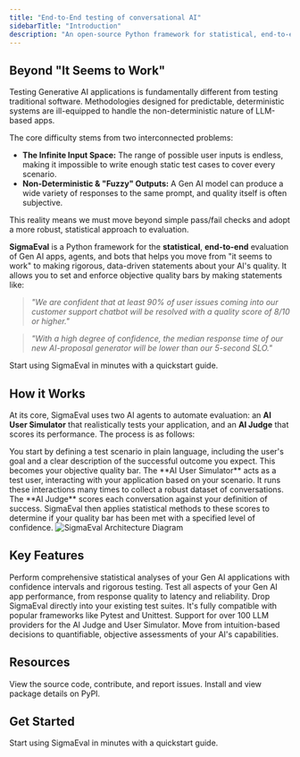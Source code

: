 ```yaml
---
title: "End-to-End testing of conversational AI"
sidebarTitle: "Introduction"
description: "An open-source Python framework for statistical, end-to-end testing of conversational AI, chatbots, virtual assistants, and other LLM-based applications."
---
```


## Beyond "It Seems to Work"

Testing Generative AI applications is fundamentally different from testing traditional software. Methodologies designed for predictable, deterministic systems are ill-equipped to handle the non-deterministic nature of LLM-based apps.

The core difficulty stems from two interconnected problems:

- **The Infinite Input Space:** The range of possible user inputs is endless, making it impossible to write enough static test cases to cover every scenario.
- **Non-Deterministic & "Fuzzy" Outputs:** A Gen AI model can produce a wide variety of responses to the same prompt, and quality itself is often subjective.

This reality means we must move beyond simple pass/fail checks and adopt a more robust, statistical approach to evaluation.

**SigmaEval** is a Python framework for the **statistical**, **end-to-end** evaluation of Gen AI apps, agents, and bots that helps you move from "it seems to work" to making rigorous, data-driven statements about your AI's quality. It allows you to set and enforce objective quality bars by making statements like:

>  _"We are confident that at least 90% of user issues coming into our customer
  support chatbot will be resolved with a quality score of 8/10 or higher."_

>  _"With a high degree of confidence, the median response time of our new
  AI-proposal generator will be lower than our 5-second SLO."_

<Card title="Get Started" icon="rocket" href="/quickstart" horizontal>
  Start using SigmaEval in minutes with a quickstart guide.
</Card>

## How it Works

At its core, SigmaEval uses two AI agents to automate evaluation: an **AI User Simulator** that realistically tests your application, and an **AI Judge** that scores its performance. The process is as follows:

<Steps>
  <Step title="Define 'Good'">
    You start by defining a test scenario in plain language, including the
    user's goal and a clear description of the successful outcome you expect.
    This becomes your objective quality bar.
  </Step>
  <Step title="Simulate and Collect Data">
    The **AI User Simulator** acts as a test user, interacting with your
    application based on your scenario. It runs these interactions many times to
    collect a robust dataset of conversations.
  </Step>
  <Step title="Judge and Analyze">
    The **AI Judge** scores each conversation against your definition of
    success. SigmaEval then applies statistical methods to these scores to
    determine if your quality bar has been met with a specified level of
    confidence.
  </Step>
</Steps>

<Frame>
  <img
    src="/images/sigmaeval-architecture.jpg"
    alt="SigmaEval Architecture Diagram"
  />
</Frame>

## Key Features

<CardGroup cols={2}>
  <Card title="Statistical Evaluation" icon="chart-line">
    Perform comprehensive statistical analyses of your Gen AI applications with
    confidence intervals and rigorous testing.
  </Card>
  <Card title="End-to-End Testing" icon="list-check">
    Test all aspects of your Gen AI app performance, from response quality to
    latency and reliability.
  </Card>
  <Card title="Pytest & Unittest Ready" icon="python">
    Drop SigmaEval directly into your existing test suites. It's fully
    compatible with popular frameworks like Pytest and Unittest.
  </Card>
  <Card title="100+ LLM Providers" icon="cubes">
    Support for over 100 LLM providers for the AI Judge and User Simulator.
  </Card>
  <Card title="Data-Driven Decisions" icon="brain">
    Move from intuition-based decisions to quantifiable, objective assessments
    of your AI's capabilities.
  </Card>
</CardGroup>

## Resources

<CardGroup cols={2}>
  <Card
    title="GitHub Repository"
    icon="github"
    href="https://github.com/SigmaEval/SigmaEval"
  >
    View the source code, contribute, and report issues.
  </Card>
  <Card
    title="PyPI Package"
    icon="box"
    href="https://pypi.org/project/sigmaeval-framework/"
  >
    Install and view package details on PyPI.
  </Card>
</CardGroup>


## Get Started


<Card title="Get Started" icon="rocket" href="/quickstart" horizontal>
  Start using SigmaEval in minutes with a quickstart guide.
</Card>